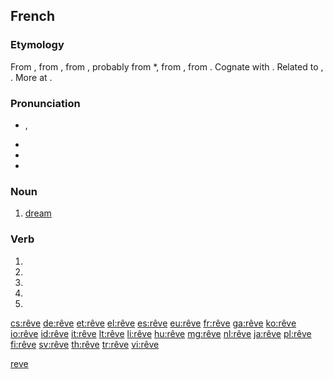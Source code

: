 {{also|rêvé}}
==French==

===Etymology===
From {{term|rêver||to dream|lang=fr}}, from {{etyl|frm|fr}} {{term|resver||to wander, be lost in vague thoughts, guess inaccurately|lang=frm}}, from {{etyl|fro|fr}} {{term|resver||to consider, reflect, be delirious|lang=fro}}, probably from {{etyl|frk|fr}} *{{term||rēswan, *rāswan|to consider, conjecture, guess|lang=frk}}, from {{etyl|gem-pro|fr}} {{term/t|gem-pro|*rēswaną||to think, reckon, calculate}}, from {{etyl|ine-pro|fr}} {{term/t|ine-pro|*rei-||to reason, count}}. Cognate with {{etyl|ang|-}} {{term|ræswan|rǣswan|to think, consider, suspect, conjecture|lang=ang|sc=Latinx}}. Related to {{etyl|got|-}} {{term|||tr=raþjō|account, number, explanation|lang=got}}, {{etyl|goh|-}} {{term/t|goh|rīm||number}}. More at {{l|en|rhyme}}.

===Pronunciation===
* {{IPA|/ʁɛv/|lang=fr}}, {{X-SAMPA|/REv/|lang=fr}}
* {{audio|Fr-rêve.ogg|Audio (France, Paris)}}
* {{rhymes|ɛv|lang=fr}}
* {{homophones|rêves|lang=fr}}

===Noun===
{{fr-noun|m|sort=reve}}

# [[dream]]

===Verb===
{{fr-verb-form}}

# {{conjugation of|rêver||1|s|pres|ind|lang=fr}}
# {{conjugation of|rêver||3|s|pres|ind|lang=fr}}
# {{conjugation of|rêver||1|s|pres|sub|lang=fr}}
# {{conjugation of|rêver||3|s|pres|sub|lang=fr}}
# {{conjugation of|rêver||2|s|imp|lang=fr}}

[[Category:fr:Thinking|reve]]

[[cs:rêve]]
[[de:rêve]]
[[et:rêve]]
[[el:rêve]]
[[es:rêve]]
[[eu:rêve]]
[[fr:rêve]]
[[ga:rêve]]
[[ko:rêve]]
[[io:rêve]]
[[id:rêve]]
[[it:rêve]]
[[lt:rêve]]
[[li:rêve]]
[[hu:rêve]]
[[mg:rêve]]
[[nl:rêve]]
[[ja:rêve]]
[[pl:rêve]]
[[fi:rêve]]
[[sv:rêve]]
[[th:rêve]]
[[tr:rêve]]
[[vi:rêve]]